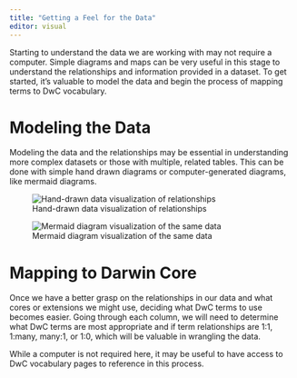 ```yaml
---
title: "Getting a Feel for the Data"
editor: visual
---
```



Starting to understand the data we are working with may not require a computer. Simple diagrams and maps can be very useful in this stage to understand the relationships and information provided in a dataset. To get started, it's valuable to model the data and begin the process of mapping terms to DwC vocabulary.
  
# Modeling the Data

Modeling the data and the relationships may be essential in understanding more complex datasets or those with multiple, related tables. This can be done with simple hand drawn diagrams or computer-generated diagrams, like mermaid diagrams.

![Hand-drawn data visualization of relationships](data_visualization.png)

![Mermaid diagram visualization of the same data](Mermaid_diagram.png)


# Mapping to Darwin Core

Once we have a better grasp on the relationships in our data and what cores or extensions we might use, deciding what DwC terms to use becomes easier. Going through each column, we will need to determine what DwC terms are most appropriate and if term relationships are 1:1, 1:many, many:1, or 1:0, which will be valuable in wrangling the data.

While a computer is not required here, it may be useful to have access to DwC vocabulary pages to reference in this process.

